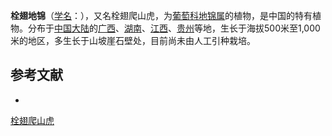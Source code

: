 {{Speciesbox
| name = 栓翅爬山虎
| status = 
| status_system = 
| image =
| genus = Parthenocissus
| species = suberosa
| authority = Hand.-Mazz.
}}

'''栓翅地锦'''（[[学名|学名]]：{{lang|la|''Parthenocissus suberosa''}}），又名栓翅爬山虎，为[[葡萄科|葡萄科]][[地锦属|地锦属]]的植物，是中国的特有植物。分布于[[中国大陆|中国大陆]]的[[广西|广西]]、[[湖南|湖南]]、[[江西|江西]]、[[贵州|贵州]]等地，生长于海拔500米至1,000米的地区，多生长于山坡崖石壁处，目前尚未由人工引种栽培。

== 参考文献 ==
<div class="references-small">
* {{cite web| url =http://www.bioinfo.cn/db05/KmzwSpecies.php?action=view&id=23904| title =栓翅爬山虎| work =《中国高等植物数据库全库》| publisher =中国科学院微生物研究所| author =昆明植物研究所| accessdate =2009-02-25| deadurl =yes| archiveurl =https://web.archive.org/web/20160305070433/http://www.bioinfo.cn/db05/KmzwSpecies.php?action=view&id=23904| archivedate =2016-03-05}}
</div>
{{Taxonbar|from=Q11110588}}

[[Category:地锦属|栓翅爬山虎]]


{{植物小作品}}